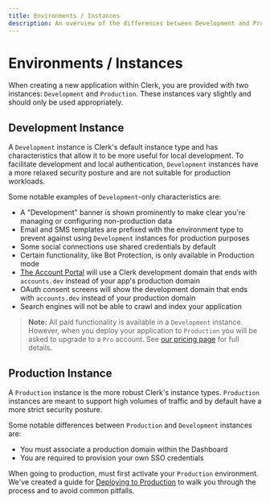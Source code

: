 ```yaml
---
title: Environments / Instances
description: An overview of the differences between Development and Production instances
---
```


# Environments / Instances

When creating a new application within Clerk, you are provided with two instances: `Development` and `Production`.  These instances vary slightly and should only be used appropriately.

## Development Instance
A `Development` instance is Clerk's default instance type and has characteristics that allow it to be more useful for local development. To facilitate development and local authentication, `Development` instances have a more relaxed security posture and are not suitable for production workloads.

Some notable examples of `Development`-only characteristics are: 
- A "Development" banner is shown prominently to make clear you're managing or configuring non-production data
- Email and SMS templates are prefixed with the environment type to prevent against using `Development` instances for production purposes
- Some social connections use shared credentials by default 
- Certain functionality, like Bot Protection, is only available in Production mode
- [The Account Portal](/docs/account-portal/overview) will use a Clerk development domain that ends with `accounts.dev` instead of your app's production domain
- OAuth consent screens will show the development domain that ends with `accounts.dev` instead of your production domain
- Search engines will not be able to crawl and index your application

> **Note:** All paid functionality is available in a `Development` instance. However, when you deploy your application to `Production` you will be asked to upgrade to a `Pro` account. See [our pricing page](/pricing) for full details.

## Production Instance
A `Production` instance is the more robust Clerk's instance types. `Production` instances are meant to support high volumes of traffic and by default have a more strict security posture.

Some notable differences between `Production` and `Development` instances are: 
- You must associate a production domain within the Dashboard
- You are required to provision your own SSO credentials 

When going to production, must first activate your `Production` environment. We've created a guide for [Deploying to Production](/docs/deployments/overview#deploying-to-production) to walk you through the process and to avoid common pitfalls.
